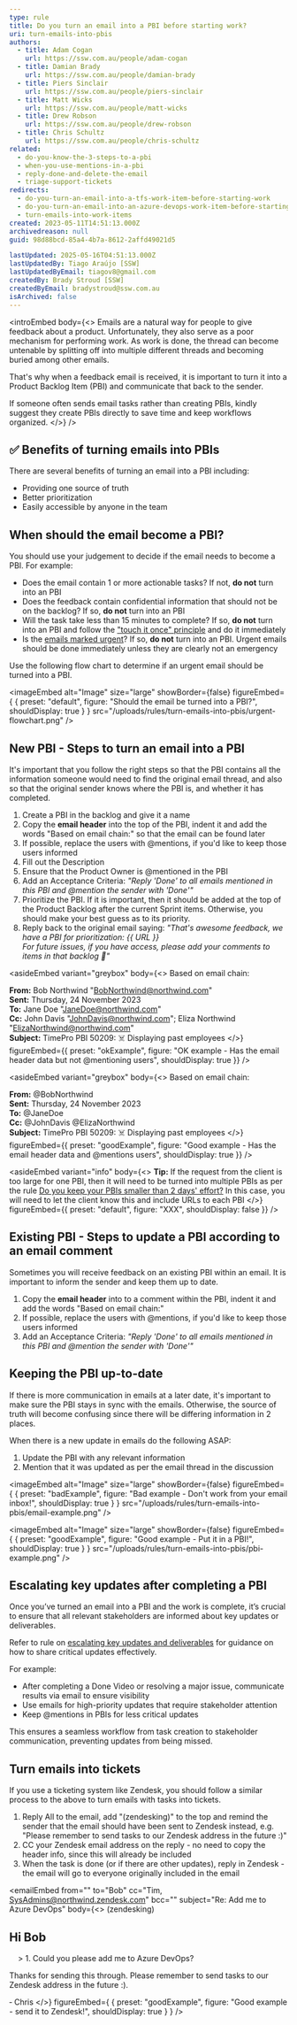 ```yaml
---
type: rule
title: Do you turn an email into a PBI before starting work?
uri: turn-emails-into-pbis
authors:
  - title: Adam Cogan
    url: https://ssw.com.au/people/adam-cogan
  - title: Damian Brady
    url: https://ssw.com.au/people/damian-brady
  - title: Piers Sinclair
    url: https://ssw.com.au/people/piers-sinclair
  - title: Matt Wicks
    url: https://ssw.com.au/people/matt-wicks
  - title: Drew Robson
    url: https://ssw.com.au/people/drew-robson
  - title: Chris Schultz
    url: https://ssw.com.au/people/chris-schultz
related:
  - do-you-know-the-3-steps-to-a-pbi
  - when-you-use-mentions-in-a-pbi
  - reply-done-and-delete-the-email
  - triage-support-tickets
redirects:
  - do-you-turn-an-email-into-a-tfs-work-item-before-starting-work
  - do-you-turn-an-email-into-an-azure-devops-work-item-before-starting-work
  - turn-emails-into-work-items
created: 2023-05-11T14:51:13.000Z
archivedreason: null
guid: 98d88bcd-85a4-4b7a-8612-2affd49021d5

lastUpdated: 2025-05-16T04:51:13.000Z
lastUpdatedBy: Tiago Araújo [SSW]
lastUpdatedByEmail: tiagov8@gmail.com
createdBy: Brady Stroud [SSW]
createdByEmail: bradystroud@ssw.com.au
isArchived: false
---
```


<introEmbed
  body={<>
Emails are a natural way for people to give feedback about a product. Unfortunately, they also serve as a poor mechanism for performing work. As work is done, the thread can become untenable by splitting off into multiple different threads and becoming buried among other emails.

That's why when a feedback email is received, it is important to turn it into a Product Backlog Item (PBI) and communicate that back to the sender.

If someone often sends email tasks rather than creating PBIs, kindly suggest they create PBIs directly to save time and keep workflows organized.
  </>}
/>
## ✅ Benefits of turning emails into PBIs

There are several benefits of turning an email into a PBI including:

* Providing one source of truth
* Better prioritization
* Easily accessible by anyone in the team

## When should the email become a PBI?

You should use your judgement to decide if the email needs to become a PBI. For example:

* Does the email contain 1 or more actionable tasks? If not, **do not** turn into an PBI
* Does the feedback contain confidential information that should not be on the backlog? If so, **do not** turn into an PBI
* Will the task take less than 15 minutes to complete? If so, **do not** turn into an PBI and follow the ["touch it once" principle](/the-touch-it-once-principle) and do it immediately
* Is the [emails marked urgent](/work-in-order-of-importance-aka-priorities)?  If so, **do not** turn into an PBI. Urgent emails should be done immediately unless they are clearly not an emergency

Use the following flow chart to determine if an urgent email should be turned into a PBI.


<imageEmbed
  alt="Image"
  size="large"
  showBorder={false}
  figureEmbed={ {
    preset: "default",
    figure: "Should the email be turned into a PBI?",
    shouldDisplay: true
  } }
  src="/uploads/rules/turn-emails-into-pbis/urgent-flowchart.png"
/>

## New PBI - Steps to turn an email into a PBI

It's important that you follow the right steps so that the PBI contains all the information someone would need to find the original email thread, and also so that the original sender knows where the PBI is, and whether it has completed.

1. Create a PBI in the backlog and give it a name
2. Copy the **email header** into the top of the PBI, indent it and add the words "Based on email chain:" so that the email can be found later
3. If possible, replace the users with @mentions, if you'd like to keep those users informed
4. Fill out the Description
5. Ensure that the Product Owner is @mentioned in the PBI
6. Add an Acceptance Criteria: *"Reply 'Done' to all emails mentioned in this PBI and @mention the sender with 'Done'"*
7. Prioritize the PBI. If it is important, then it should be added at the top of the Product Backlog after the current Sprint items. Otherwise, you should make your best guess as to its priority.
8. Reply back to the original email saying: *"That's awesome feedback, we have a PBI for prioritization: &#123;&#123; URL &#125;&#125;\
   For future issues, if you have access, please add your comments to items in that backlog 🙂"*

<asideEmbed
  variant="greybox"
  body={<>
    Based on email chain:

**From:** Bob Northwind "[BobNorthwind@northwind.com](mailto:BobNorthwind@northwind.com)"\
**Sent:** Thursday, 24 November 2023\
**To:** Jane Doe "[JaneDoe@northwind.com](mailto:JaneDoe@northwind.com)"\
**Cc:** John Davis "[JohnDavis@northwind.com](mailto:JohnDavis@northwind.com)"; Eliza Northwind "[ElizaNorthwind@northwind.com](mailto:ElizaNorthwind@northwind.com)"\
**Subject:** TimePro PBI 50209: ☠️ Displaying past employees
  </>}
  figureEmbed={{
    preset: "okExample",
    figure: "OK example - Has the email header data but not @mentioning users",
    shouldDisplay: true
  }}
/>

<asideEmbed
  variant="greybox"
  body={<>
    Based on email chain:

**From:** @BobNorthwind\
**Sent:** Thursday, 24 November 2023\
**To:** @JaneDoe\
**Cc:** @JohnDavis @ElizaNorthwind\
**Subject:** TimePro PBI 50209: ☠️ Displaying past employees
  </>}
  figureEmbed={{
    preset: "goodExample",
    figure: "Good example - Has the email header data and @mentions users",
    shouldDisplay: true
  }}
/>

<asideEmbed
  variant="info"
  body={<>
    **Tip:** If the request from the client is too large for one PBI, then it will need to be turned into multiple PBIs as per the rule  [Do you keep your PBIs smaller than 2 days' effort?](/spec-do-you-create-tasks-under-4-hours) In this case, you will need to let the client know this and include URLs to each PBI
  </>}
  figureEmbed={{
    preset: "default",
    figure: "XXX",
    shouldDisplay: false
  }}
/>

## Existing PBI - Steps to update a PBI according to an email comment

Sometimes you will receive feedback on an existing PBI within an email. It is important to inform the sender and keep them up to date.

1. Copy the **email header** into to a comment within the PBI, indent it and add the words "Based on email chain:"
2. If possible, replace the users with @mentions, if you'd like to keep those users informed
3. Add an Acceptance Criteria: *"Reply 'Done' to all emails mentioned in this PBI and @mention the sender with 'Done'"*

## Keeping the PBI up-to-date

If there is more communication in emails at a later date, it's important to make sure the PBI stays in sync with the emails. Otherwise, the source of truth will become confusing since there will be differing information in 2 places.

When there is a new update in emails do the following ASAP:

1. Update the PBI with any relevant information
2. Mention that it was updated as per the email thread in the discussion

<imageEmbed
  alt="Image"
  size="large"
  showBorder={false}
  figureEmbed={ {
    preset: "badExample",
    figure: "Bad example - Don't work from your email inbox!",
    shouldDisplay: true
  } }
  src="/uploads/rules/turn-emails-into-pbis/email-example.png"
/>

<imageEmbed
  alt="Image"
  size="large"
  showBorder={false}
  figureEmbed={ {
    preset: "goodExample",
    figure: "Good example - Put it in a PBI!",
    shouldDisplay: true
  } }
  src="/uploads/rules/turn-emails-into-pbis/pbi-example.png"
/>

## Escalating key updates after completing a PBI

Once you’ve turned an email into a PBI and the work is complete, it’s crucial to ensure that all relevant stakeholders are informed about key updates or deliverables.

Refer to rule on [escalating key updates and deliverables](/escalate-key-updates) for guidance on how to share critical updates effectively.

For example:

* After completing a Done Video or resolving a major issue, communicate results via email to ensure visibility
* Use emails for high-priority updates that require stakeholder attention
* Keep @mentions in PBIs for less critical updates

This ensures a seamless workflow from task creation to stakeholder communication, preventing updates from being missed.

## Turn emails into tickets

If you use a ticketing system like Zendesk, you should follow a similar process to the above to turn emails with tasks into tickets.

1. Reply All to the email, add "(zendesking)" to the top and remind the sender that the email should have been sent to Zendesk instead, e.g. "Please remember to send tasks to our Zendesk address in the future :)"
2. CC your Zendesk email address on the reply - no need to copy the header info, since this will already be included
3. When the task is done (or if there are other updates), reply in Zendesk - the email will go to everyone originally included in the email

<emailEmbed
  from=""
  to="Bob"
  cc="Tim, [SysAdmins@northwind.zendesk.com](mailto:SysAdmins@northwind.zendesk.com)"
  bcc=""
  subject="Re: Add me to Azure DevOps"
  body={<>
    (zendesking)

## Hi Bob

&nbsp;&nbsp;&nbsp;&nbsp;&gt; 1. Could you please add me to Azure DevOps?

Thanks for sending this through. Please remember to send tasks to our Zendesk address in the future :).

&dash; Chris
  </>}
  figureEmbed={ {
    preset: "goodExample",
    figure: "Good example - send it to Zendesk!",
    shouldDisplay: true
  } }
/>
